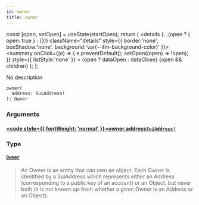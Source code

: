 ```yaml
---
id: owner
title: owner
---
```









  const [open, setOpen] = useState(startOpen);
  return (
    <details {...(open ? { open: true } : {})} className="details" style={{ border:'none', boxShadow:'none', background:'var(--ifm-background-color)' }}>
      <summary
        onClick={(e) => {
          e.preventDefault();
          setOpen((open) => !open);
        }}
        style={{ listStyle:'none' }}
      >
      {open ? dataOpen : dataClose}
      </summary>
      {open && children}
    </details>
  );
};








No description


```graphql
owner(
  address: SuiAddress!
): Owner
```




### Arguments

#### [<code style={{ fontWeight: 'normal' }}>owner.<b>address</b></code>](#)<Bullet />[`SuiAddress!`](/references/sui-api/sui-graphql/reference/scalars/sui-address) <Badge class="badge badge--secondary" text="non-null"/> <Badge class="badge badge--secondary" text="scalar"/> 
> 
> 
> 
> 

### Type

#### [`Owner`](/references/sui-api/sui-graphql/reference/objects/owner) <Badge class="badge badge--secondary" text="object"/> 
> 
> 
> An Owner is an entity that can own an object. Each Owner is identified by a SuiAddress which
> represents either an Address (corresponding to a public key of an account) or an Object, but
> never both (it is not known up-front whether a given Owner is an Address or an Object).
> 



